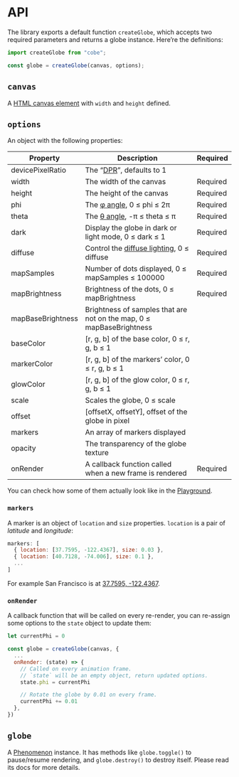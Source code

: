 # API

The library exports a default function `createGlobe`, which accepts two required parameters and returns a globe instance. Here’re the definitions:

```ts
import createGlobe from "cobe";

const globe = createGlobe(canvas, options);
```

## `canvas`

A [HTML canvas element](https://developer.mozilla.org/en-US/docs/Web/HTML/Element/canvas) with `width` and `height` defined.

## `options`

An object with the following properties:

| Property          | Description                                                                                                                                                                               | Required |
| ----------------- | ----------------------------------------------------------------------------------------------------------------------------------------------------------------------------------------- | -------- |
| devicePixelRatio  | The “[DPR](https://developer.fastly.com/reference/io/dpr)”, defaults to 1                                                                                                                 |          |
| width             | The width of the canvas                                                                                                                                                                   | Required |
| height            | The height of the canvas                                                                                                                                                                  | Required |
| phi               | The [φ angle](https://en.wikipedia.org/wiki/Spherical_coordinate_system), 0 ≤ phi ≤ 2π                                                                                                    | Required |
| theta             | The [θ angle](https://en.wikipedia.org/wiki/Spherical_coordinate_system), -π ≤ theta ≤ π                                                                                                  | Required |
| dark              | Display the globe in dark or light mode, 0 ≤ dark ≤ 1                                                                                                                                     | Required |
| diffuse           | Control the [diffuse lighting](https://en.wikipedia.org/wiki/Computer_graphics_lighting#:~:text=of%20lighting%20interactions.-,Diffuse,the%20angle%20of%20incoming%20light.), 0 ≤ diffuse | Required |
| mapSamples        | Number of dots displayed, 0 ≤ mapSamples ≤ 100000                                                                                                                                         | Required |
| mapBrightness     | Brightness of the dots, 0 ≤ mapBrightness                                                                                                                                                 | Required |
| mapBaseBrightness | Brightness of samples that are not on the map, 0 ≤ mapBaseBrightness                                                                                                                      |          |
| baseColor         | [r, g, b] of the base color, 0 ≤ r, g, b ≤ 1                                                                                                                                              |          |
| markerColor       | [r, g, b] of the markers’ color, 0 ≤ r, g, b ≤ 1                                                                                                                                          |          |
| glowColor         | [r, g, b] of the glow color, 0 ≤ r, g, b ≤ 1                                                                                                                                              |          |
| scale             | Scales the globe, 0 ≤ scale                                                                                                                                                               |          |
| offset            | [offsetX, offsetY], offset of the globe in pixel                                                                                                                                          |          |
| markers           | An array of markers displayed                                                                                                                                                             |          |
| opacity           | The transparency of the globe texture                                                                                                                                                     |          |
| onRender          | A callback function called when a new frame is rendered                                                                                                                                   | Required |

You can check how some of them actually look like in the [Playground](https://cobe-playground.vercel.app).

### `markers`

A marker is an object of `location` and `size` properties. `location` is a pair of _latitude_ and _longitude_:

```js
markers: [
  { location: [37.7595, -122.4367], size: 0.03 },
  { location: [40.7128, -74.006], size: 0.1 },
  ...
]
```

For example San Francisco is at [37.7595, -122.4367](https://www.latlong.net/c/?lat=37.774929&long=-122.419418).

### `onRender`

A callback function that will be called on every re-render, you can re-assign some options to the `state` object to update them:

```js
let currentPhi = 0

const globe = createGlobe(canvas, {
  ...
  onRender: (state) => {
    // Called on every animation frame.
    // `state` will be an empty object, return updated options.
    state.phi = currentPhi

    // Rotate the globe by 0.01 on every frame.
    currentPhi += 0.01
  },
})
```

## `globe`

A [Phenomenon](https://github.com/vaneenige/phenomenon) instance. It has methods like `globe.toggle()` to pause/resume rendering, and `globe.destroy()` to destroy itself. Please read its docs for more details.
